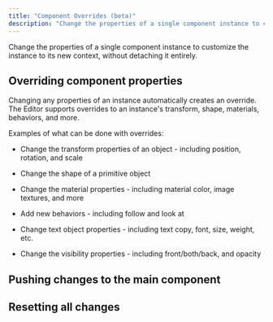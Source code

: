```yaml
---
title: "Component Overrides (beta)"
description: "Change the properties of a single component instance to customize the instance to its new context, without detaching it entirely."
---
```


Change the properties of a single component instance to customize the instance to its new context, without detaching it entirely.

## Overriding component properties&#x20;

Changing any properties of an instance automatically creates an override. The Editor supports overrides to an instance's transform, shape, materials, behaviors, and more.&#x20;

Examples of what can be done with overrides:

* Change the transform properties of an object - including position, rotation, and scale

* Change the shape of a primitive object

* Change the material properties - including material color, image textures, and more

* Add new behaviors - including follow and look at

* Change text object properties - including text copy, font, size, weight, etc.

* Change the visibility properties - including front/both/back, and opacity

## Pushing changes to the main component&#x20;



## Resetting all changes&#x20;